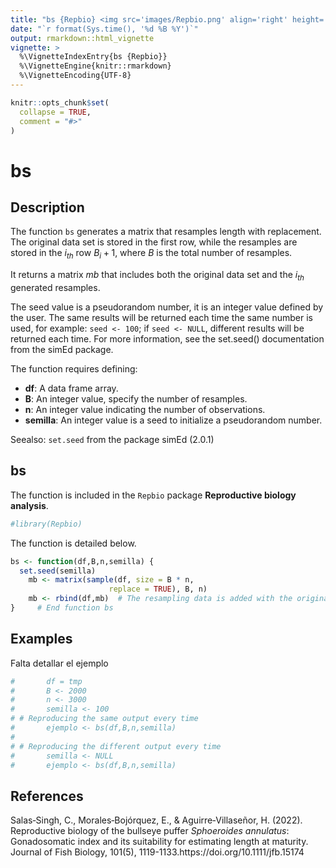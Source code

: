 ---
title: "bs {Repbio} <img src='images/Repbio.png' align='right' height='20%' width='20%'/>"
date: "`r format(Sys.time(), '%d %B %Y')`"
output: rmarkdown::html_vignette
vignette: >
  %\VignetteIndexEntry{bs {Repbio}}
  %\VignetteEngine{knitr::rmarkdown}
  %\VignetteEncoding{UTF-8}
---

```{r, include = FALSE}
knitr::opts_chunk$set(
  collapse = TRUE,
  comment = "#>"
)
```

# bs

## Description

The function `bs` generates a matrix that resamples length with replacement.
The original data set is stored in the first row, while the resamples are stored in the $i_{th}$ row $B_{i}+1$, where $B$ is the total number of resamples.

It returns a matrix *mb* that includes both the original data set and the $i_{th}$ generated resamples.


The seed value is a pseudorandom number, it is an integer value defined by the user. The same results will be returned each time the same number is used, for example: `seed <- 100`; if `seed <- NULL`, different results will be returned each time. For more information, see the set.seed() documentation from the simEd package.


The function requires defining:


 * **df**: A data frame array. 
 * **B**: An integer value, specify the number of resamples.
 * **n**: An integer value indicating the number of observations.
 * **semilla**: An integer value is a seed to initialize a pseudorandom number.


Seealso: `set.seed` from the package simEd (2.0.1)


## bs

The function is included in the `Repbio` package **Reproductive biology analysis**.


```{r setup}
#library(Repbio)
```


The function is detailed below.

```{r, warning=FALSE, message=FALSE}
bs <- function(df,B,n,semilla) {
  set.seed(semilla)
    mb <- matrix(sample(df, size = B * n,
                      replace = TRUE), B, n)
    mb <- rbind(df,mb)  # The resampling data is added with the original data
}     # End function bs
```


## Examples

Falta detallar el ejemplo

```{r, warning=FALSE, message=FALSE}
#       df = tmp
#       B <- 2000
#       n <- 3000
#       semilla <- 100
# # Reproducing the same output every time
#       ejemplo <- bs(df,B,n,semilla)
# 
# # Reproducing the different output every time
#       semilla <- NULL
#       ejemplo <- bs(df,B,n,semilla)
```


## References

Salas‐Singh, C., Morales‐Bojórquez, E., & Aguirre‐Villaseñor, H. (2022). Reproductive biology of the bullseye puffer *Sphoeroides annulatus*: Gonadosomatic index and its suitability for estimating length at maturity. Journal of Fish Biology, 101(5), 1119-1133.https://doi.org/10.1111/jfb.15174
